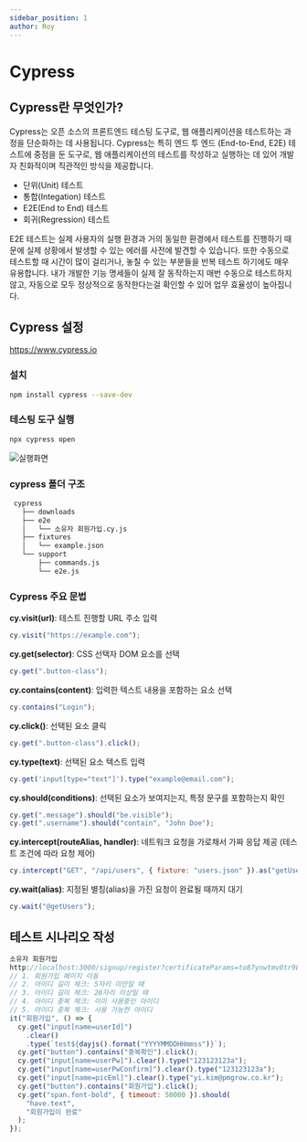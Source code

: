 ```yaml
---
sidebar_position: 1
author: Roy
---
```



# Cypress

## Cypress란 무엇인가?

Cypress는 오픈 소스의 <UnderLine>프론트엔드 테스팅 도구</UnderLine>로, 웹 애플리케이션을 테스트하는 과정을 단순화하는 데 사용됩니다. Cypress는 특히 엔드 투 엔드 (End-to-End, E2E) 테스트에 중점을 둔 도구로, <UnderLine>웹 애플리케이션의 테스트를 작성하고 실행하는 데 있어 개발자 친화적이며 직관적인 방식</UnderLine>을 제공합니다.

- <UnderLine>단위(Unit) 테스트</UnderLine>
- <UnderLine>통합(Integation) 테스트</UnderLine>
- <Highlight>E2E(End to End) 테스트</Highlight>
- <UnderLine>회귀(Regression) 테스트</UnderLine>

E2E 테스트는 <UnderLine>실제 사용자의 실행 환경과 거의 동일한 환경에서 테스트를 진행</UnderLine>하기 때문에 실제 상황에서 발생할 수 있는 에러를 사전에 발견할 수 있습니다. 또한 <Highlight>수동으로 테스트할 때 시간이 많이 걸리거나, 놓칠 수 있는 부분들을 반복 테스트 하기에도 매우 유용</Highlight>합니다. 내가 개발한 기능 명세들이 실제 잘 동작하는지 매번 수동으로 테스트하지 않고, 자동으로 모두 정상적으로 동작한다는걸 확인할 수 있어 업무 효율성이 높아집니다.

## Cypress 설정

https://www.cypress.io

### 설치

```bash
npm install cypress --save-dev
```

### 테스팅 도구 실행

```bash
npx cypress open
```

![실행화면](./img/2-1.png)

### cypress 폴더 구조

```bash
 cypress
   ├── downloads
   ├── e2e
   │   └── 소유자 회원가입.cy.js
   ├── fixtures
   │   └── example.json
   └── support
       ├── commands.js
       └── e2e.js
```

### Cypress 주요 문법

**cy.visit(url)**: 테스트 진행할 URL 주소 입력

```js
cy.visit("https://example.com");
```

**cy.get(selector)**: CSS 선택자 DOM 요소를 선택

```js
cy.get(".button-class");
```

**cy.contains(content)**: 입력한 텍스트 내용을 포함하는 요소 선택

```js
cy.contains("Login");
```

**cy.click()**: 선택된 요소 클릭

```js
cy.get(".button-class").click();
```

**cy.type(text)**: 선택된 요소 텍스트 입력

```js
cy.get('input[type="text"]').type("example@email.com");
```

**cy.should(conditions)**: 선택된 요소가 보여지는지, 특정 문구를 포함하는지 확인

```js
cy.get(".message").should("be.visible");
cy.get(".username").should("contain", "John Doe");
```

**cy.intercept(routeAlias, handler)**: 네트워크 요청을 가로채서 가짜 응답 제공 (테스트 조건에 따라 요청 제어)

```js
cy.intercept("GET", "/api/users", { fixture: "users.json" }).as("getUsers");
```

**cy.wait(alias)**: 지정된 별칭(alias)을 가진 요청이 완료될 때까지 대기

```js
cy.wait("@getUsers");
```

## 테스트 시나리오 작성

```js
소유자 회원가입
http://localhost:3000/signup/register?certificateParams=to87ynwtmv0tr9Ey6KrLHrlpnL3su0mQFUj8MsDksUsunziqFltDo061utqoJyEeD1aF2T2scV9pRTxeCtgK5isHK1aYzcqG5hb6p2R5xj7WUxHPWSBKaf0g/PH3YUlJ8S6zDNz/KTc8Me0qz7ZdKS1gQUILcu66/QF/AbSua%20DlIPq2zgLp5gfst1tyeHVEypfYz/eLaw%20XeMxsM7hI9THDGSz4n7By0brhKMlq%20Z4SoDgwysA1CydFMGkbqe7Sg3OMxvijnSycbgMPggJgdYd2WceSCiQ/Dz534GsSI2xhzKIlXqicsJ70K47/woW9GQbh81%20bCiguMdRlz0cG8XouLOyvz9skb/AJNFX1CZ3JJIS9Rs5%20dJfzkUUukFi2kevaagGWTryzcFbQoQoF0Iwg7OyMuNhRIkzwEgBTlogVySklL0YsZtMRyhMS1SAkfTZxciREG8AxznNUElAGvd%20Ug165J4fdwAj6ap4%20g2c8l9cfQHRk8gO36JyTXvWi
// 1. 회원가입 페이지 이동
// 2. 아이디 길이 체크: 5자리 미만일 때
// 3. 아이디 길이 체크: 20자리 이상일 때
// 4. 아이디 중복 체크: 이미 사용중인 아이디
// 5. 아이디 중복 체크: 사용 가능한 아이디
it("회원가입", () => {
  cy.get("input[name=userId]")
    .clear()
    .type(`test${dayjs().format("YYYYMMDDHHmmss")}`);
  cy.get("button").contains("중복확인").click();
  cy.get("input[name=userPw]").clear().type("123123123a");
  cy.get("input[name=userPwConfirm]").clear().type("123123123a");
  cy.get("input[name=picEml]").clear().type("yi.kim@pmgrow.co.kr");
  cy.get("button").contains("회원가입").click();
  cy.get("span.font-bold", { timeout: 50000 }).should(
    "have.text",
    "회원가입이 완료"
  );
});
```
